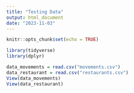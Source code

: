 ---
title: "Testing Data"
output: html_document
date: "2023-11-03"
---

```{r setup, include=FALSE}
knitr::opts_chunk$set(echo = TRUE)
```

```{r}
library(tidyverse)
library(dplyr)

data_movements = read.csv("movements.csv")
data_restaurant = read.csv("restaurants.csv")
View(data_movements)
View(data_restaurant)
```

